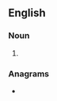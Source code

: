 {{also|rights of way}}
==English==

===Noun===
{{head|en|noun form}}

# {{plural of|en|right-of-way}}

===Anagrams===
* {{anagrams|en|a=afghiorstwy|right of ways}}